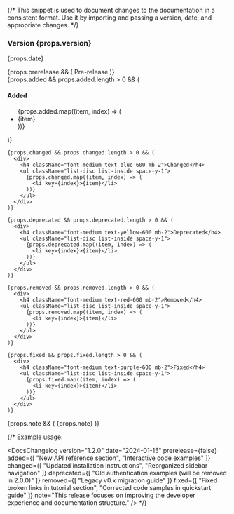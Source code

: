 {/* 
  This snippet is used to document changes to the documentation in a consistent format.
  Use it by importing and passing a version, date, and appropriate changes.
*/}

<Card>
  <div className="flex items-center justify-between">
    <div>
      <h3 className="text-lg font-bold">Version {props.version}</h3>
      <p className="text-sm text-gray-500">{props.date}</p>
    </div>
    {props.prerelease && (
      <span className="px-2 py-1 text-xs font-medium rounded-full bg-yellow-100 text-yellow-800">
        Pre-release
      </span>
    )}
  </div>

  <div className="mt-4 space-y-6">
    {props.added && props.added.length > 0 && (
      <div>
        <h4 className="font-medium text-green-600 mb-2">Added</h4>
        <ul className="list-disc list-inside space-y-1">
          {props.added.map((item, index) => (
            <li key={index}>{item}</li>
          ))}
        </ul>
      </div>
    )}

    {props.changed && props.changed.length > 0 && (
      <div>
        <h4 className="font-medium text-blue-600 mb-2">Changed</h4>
        <ul className="list-disc list-inside space-y-1">
          {props.changed.map((item, index) => (
            <li key={index}>{item}</li>
          ))}
        </ul>
      </div>
    )}

    {props.deprecated && props.deprecated.length > 0 && (
      <div>
        <h4 className="font-medium text-yellow-600 mb-2">Deprecated</h4>
        <ul className="list-disc list-inside space-y-1">
          {props.deprecated.map((item, index) => (
            <li key={index}>{item}</li>
          ))}
        </ul>
      </div>
    )}

    {props.removed && props.removed.length > 0 && (
      <div>
        <h4 className="font-medium text-red-600 mb-2">Removed</h4>
        <ul className="list-disc list-inside space-y-1">
          {props.removed.map((item, index) => (
            <li key={index}>{item}</li>
          ))}
        </ul>
      </div>
    )}

    {props.fixed && props.fixed.length > 0 && (
      <div>
        <h4 className="font-medium text-purple-600 mb-2">Fixed</h4>
        <ul className="list-disc list-inside space-y-1">
          {props.fixed.map((item, index) => (
            <li key={index}>{item}</li>
          ))}
        </ul>
      </div>
    )}
  </div>

  {props.note && (
    <Note className="mt-4">
      {props.note}
    </Note>
  )}
</Card>

{/* Example usage:

<DocsChangelog 
  version="1.2.0"
  date="2024-01-15"
  prerelease={false}
  added={[
    "New API reference section",
    "Interactive code examples"
  ]}
  changed={[
    "Updated installation instructions",
    "Reorganized sidebar navigation"
  ]}
  deprecated={[
    "Old authentication examples (will be removed in 2.0.0)"
  ]}
  removed={[
    "Legacy v0.x migration guide"
  ]}
  fixed={[
    "Fixed broken links in tutorial section",
    "Corrected code samples in quickstart guide"
  ]}
  note="This release focuses on improving the developer experience and documentation structure."
/>
*/}
